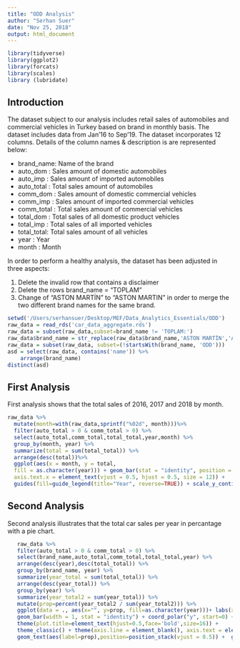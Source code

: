 ```yaml
---
title: "ODD Analysis"
author: "Serhan Suer"
date: "Nov 25, 2018"
output: html_document
---
```


```r
library(tidyverse)
library(ggplot2)
library(forcats)
library(scales)
library (lubridate)
```

## Introduction

The dataset subject to our analysis includes retail sales of automobiles and commercial vehicles in Turkey based on brand in monthly basis. The dataset includes data from Jan'16 to Sep'19. The dataset incorporates 12 columns. Details of the column names & description is are represented below:

* brand_name: Name of the brand
* auto_dom : Sales amount of domestic automobiles
* auto_imp : Sales amount of imported automobiles
* auto_total : Total sales amount of automobiles
* comm_dom : Sales amount of domestic commercial vehicles
* comm_imp : Sales amount of imported commercial vehicles 
* comm_total : Total sales amount of commercial vehicles
* total_dom : Total sales of all domestic product vehicles
* total_imp : Total sales of all imported vehicles
* total_total: Total sales amount of all vehicles
* year : Year
* month : Month

In order to perform a healthy analysis, the dataset has been adjusted in three aspects:

1.	Delete the invalid row that contains a disclaimer
2.	Delete the rows brand_name = “TOPLAM” 
3.	Change of “ASTON MARTİN” to “ASTON MARTIN” in order to merge the two different brand names for the same brand.



```r
setwd('/Users/serhansuer/Desktop/MEF/Data_Analytics_Essentials/ODD')
raw_data = read_rds('car_data_aggregate.rds')
raw_data = subset(raw_data,subset=brand_name != 'TOPLAM:')
raw_data$brand_name = str_replace(raw_data$brand_name,'ASTON MARTİN','ASTON MARTIN')
raw_data = subset(raw_data, subset=(!startsWith(brand_name, 'ODD')))
asd = select(raw_data, contains('name')) %>%
    arrange(brand_name)
distinct(asd)
```

## First Analysis

First analysis shows that the total sales of 2016, 2017 and 2018 by month.

```r
raw_data %>% 
  mutate(month=with(raw_data,sprintf("%02d", month)))%>%
  filter(auto_total > 0 & comm_total > 0) %>%
  select(auto_total,comm_total,total_total,year,month) %>%
  group_by(month, year) %>%
  summarize(total = sum(total_total)) %>%
  arrange(desc(total))%>%
  ggplot(aes(x = month, y = total, 
  fill = as.character(year))) + geom_bar(stat = "identity", position = position_stack(reverse = TRUE)) + theme_minimal() + theme(legend.position = "right", legend.direction = "vertical",
  axis.text.x = element_text(vjust = 0.5, hjust = 0.5, size = 12)) +
  guides(fill=guide_legend(title="Year", reverse=TRUE)) + scale_y_continuous(labels = scales::comma) 
```

## Second Analysis

Second analysis illustrates that the total car sales per year in percantage with a pie chart.

```r
   raw_data %>% 
   filter(auto_total > 0 & comm_total > 0) %>%
   select(brand_name,auto_total,comm_total,total_total,year) %>%
   arrange(desc(year),desc(total_total)) %>%
   group_by(brand_name, year) %>%
   summarize(year_total = sum(total_total)) %>%
   arrange(desc(year_total)) %>%
   group_by(year) %>%
   summarize(year_total2 = sum(year_total)) %>%
   mutate(prop=percent(year_total2 / sum(year_total2))) %>%
   ggplot(data = ., aes(x="", y=prop, fill=as.character(year)))+ labs(x = "", y = "", title = "Total Car Sales per Year in Percantage") +
   geom_bar(width = 1, stat = "identity") + coord_polar("y", start=0) +
   theme(plot.title=element_text(hjust=0.5,face='bold',size=16)) +  
   theme_classic() + theme(axis.line = element_blank(), axis.text = element_blank(), axis.ticks = element_blank()) +
   geom_text(aes(label=prop),position=position_stack(vjust = 0.5)) +  guides(fill=guide_legend(title="Year")) 
```
